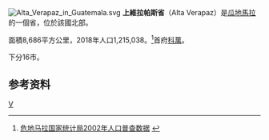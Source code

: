 {{NoteTA
|1=zh:科萬;zh-tw:科班;
|2=zh:維拉帕斯;zh-tw:維拉帕茲;
}}
[[File:Alta_Verapaz_in_Guatemala.svg|right]]
'''上維拉帕斯省'''（Alta Verapaz）是[[瓜地馬拉|瓜地馬拉]]的一個省，位於該國北部。

面積8,686平方公里，2018年人口1,215,038。<ref>[http://www.ine.gob.gt/censosA.html 危地马拉国家统计局2002年人口普查数据] {{Wayback|url=http://www.ine.gob.gt/censosA.html |date=20080330042656 }}{{es}}</ref>首府[[科萬|科萬]]。

下分16市。

== 参考资料 ==
{{reflist}}
{{Departments of Guatemala}}

[[Category:瓜地馬拉行政區劃|V]]